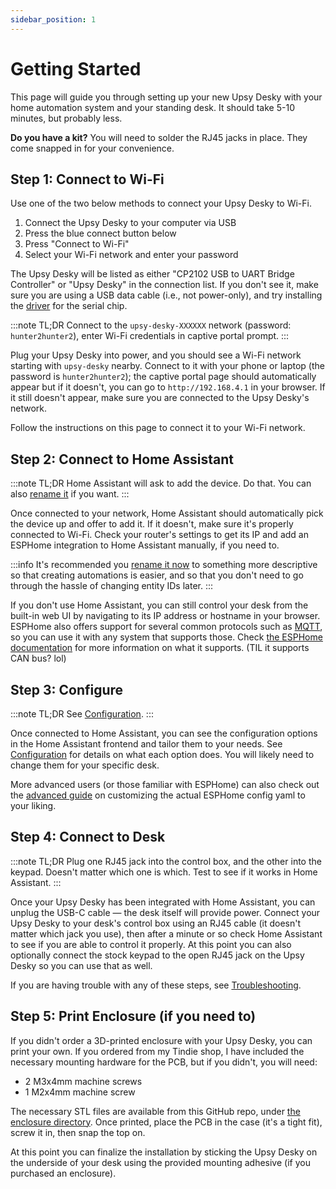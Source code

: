 ```yaml
---
sidebar_position: 1
---
```


# Getting Started

This page will guide you through setting up your new Upsy Desky with your home automation system and your standing desk. It should take 5-10 minutes, but probably less.

**Do you have a kit?** You will need to solder the RJ45 jacks in place. They come snapped in for your convenience.

## Step 1: Connect to Wi-Fi

Use one of the two below methods to connect your Upsy Desky to Wi-Fi.


<Tabs>
  <TabItem value="usb" label="USB (Wired)" default>

1. Connect the Upsy Desky to your computer via USB
2. Press the blue connect button below
3. Press "Connect to Wi-Fi"
4. Select your Wi-Fi network and enter your password

The Upsy Desky will be listed as either "CP2102 USB to UART Bridge Controller" or "Upsy Desky" in the connection list. If you don't see it, make sure you are using a USB data cable (i.e., not power-only), and try installing the [driver](https://www.silabs.com/developers/usb-to-uart-bridge-vcp-drivers?tab=downloads) for the serial chip.

<EspInstallButton
  unsupportedMessage="Provisioning via USB only works in browsers which support Web Serial, such as Chrome or Edge. Please provision your Upsy Desky via Wi-Fi instead." />

  </TabItem>
  <TabItem value="captive-portal" label="Captive Portal (Wireless)">

:::note TL;DR
Connect to the `upsy-desky-XXXXXX` network (password: `hunter2hunter2`), enter Wi-Fi credentials in captive portal prompt.
:::

Plug your Upsy Desky into power, and you should see a Wi-Fi network starting with `upsy-desky` nearby. Connect to it with your phone or laptop (the password is `hunter2hunter2`); the captive portal page should automatically appear but if it doesn't, you can go to `http://192.168.4.1` in your browser. If it still doesn't appear, make sure you are connected to the Upsy Desky's network.

Follow the instructions on this page to connect it to your Wi-Fi network.

  </TabItem>
</Tabs>

## Step 2: Connect to Home Assistant

:::note TL;DR
Home Assistant will ask to add the device. Do that. You can also [rename it](./configuration/renaming/index.md) if you want.
:::

Once connected to your network, Home Assistant should automatically pick the device up and offer to add it. If it doesn't, make sure it's properly connected to Wi-Fi. Check your router's settings to get its IP and add an ESPHome integration to Home Assistant manually, if you need to.

:::info
It's recommended you [rename it now](./configuration/renaming/index.md) to something more descriptive so that creating automations is easier, and so that you don't need to go through the hassle of changing entity IDs later.
:::

If you don't use Home Assistant, you can still control your desk from the built-in web UI by navigating to its IP address or hostname in your browser. ESPHome also offers support for several common protocols such as [MQTT](https://esphome.io/components/mqtt.html), so you can use it with any system that supports those. Check [the ESPHome documentation](https://esphome.io/#core-components) for more information on what it supports. (TIL it supports CAN bus? lol)

## Step 3: Configure

:::note TL;DR
See [Configuration](./configuration/index.md).
:::

Once connected to Home Assistant, you can see the configuration options in the Home Assistant frontend and tailor them to your needs. See [Configuration](./configuration/index.md) for details on what each option does. You will likely need to change them for your specific desk.

More advanced users (or those familiar with ESPHome) can also check out the [advanced guide](./advanced/customization/index.md) on customizing the actual ESPHome config yaml to your liking.

## Step 4: Connect to Desk

:::note TL;DR
Plug one RJ45 jack into the control box, and the other into the keypad. Doesn't matter which one is which. Test to see if it works in Home Assistant.
:::

Once your Upsy Desky has been integrated with Home Assistant, you can unplug the USB-C cable — the desk itself will provide power. Connect your Upsy Desky to your desk's control box using an RJ45 cable (it doesn't matter which jack you use), then after a minute or so check Home Assistant to see if you are able to control it properly. At this point you can also optionally connect the stock keypad to the open RJ45 jack on the Upsy Desky so you can use that as well.

If you are having trouble with any of these steps, see [Troubleshooting](./troubleshooting.md).

## Step 5: Print Enclosure (if you need to)

If you didn't order a 3D-printed enclosure with your Upsy Desky, you can print your own. If you ordered from my Tindie shop, I have included the necessary mounting hardware for the PCB, but if you didn't, you will need:

- 2 M3x4mm machine screws
- 1 M2x4mm machine screw

The necessary STL files are available from this GitHub repo, under [the enclosure directory](https://github.com/tjhorner/upsy-desky/tree/master/enclosure). Once printed, place the PCB in the case (it's a tight fit), screw it in, then snap the top on.

At this point you can finalize the installation by sticking the Upsy Desky on the underside of your desk using the provided mounting adhesive (if you purchased an enclosure).